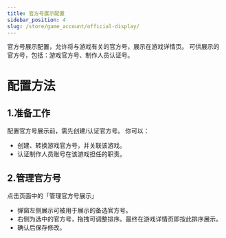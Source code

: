 ```yaml
---
title: 官方号展示配置
sidebar_position: 4
slug: /store/game_account/official-display/
---
```


<head>
  <meta name="robots" content="noindex" />
</head>

官方号展示配置，允许将与游戏有关的官方号，展示在游戏详情页。
可供展示的官方号，包括：游戏官方号、制作人员认证号。


# 配置方法
## 1.准备工作
配置官方号展示前，需先创建/认证官方号。
你可以：
- 创建、转换游戏官方号，并关联该游戏。
- 认证制作人员账号在该游戏担任的职责。

## 2.管理官方号
点击页面中的「管理官方号展示」
- 弹窗左侧展示可被用于展示的备选官方号。
- 右侧为选中的官方号，拖拽可调整排序。最终在游戏详情页即按此排序展示。
- 确认后保存修改。